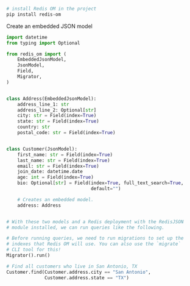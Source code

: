 
```sh
# install Redis OM in the project
pip install redis-om
```

Create an embedded JSON model

```python
import datetime
from typing import Optional

from redis_om import (
    EmbeddedJsonModel,
    JsonModel,
    Field,
    Migrator,
)


class Address(EmbeddedJsonModel):
    address_line_1: str
    address_line_2: Optional[str]
    city: str = Field(index=True)
    state: str = Field(index=True)
    country: str
    postal_code: str = Field(index=True)


class Customer(JsonModel):
    first_name: str = Field(index=True)
    last_name: str = Field(index=True)
    email: str = Field(index=True)
    join_date: datetime.date
    age: int = Field(index=True)
    bio: Optional[str] = Field(index=True, full_text_search=True,
                               default="")

    # Creates an embedded model.
    address: Address


# With these two models and a Redis deployment with the RedisJSON
# module installed, we can run queries like the following.

# Before running queries, we need to run migrations to set up the
# indexes that Redis OM will use. You can also use the `migrate`
# CLI tool for this!
Migrator().run()

# Find all customers who live in San Antonio, TX
Customer.find(Customer.address.city == "San Antonio",
              Customer.address.state == "TX")
```